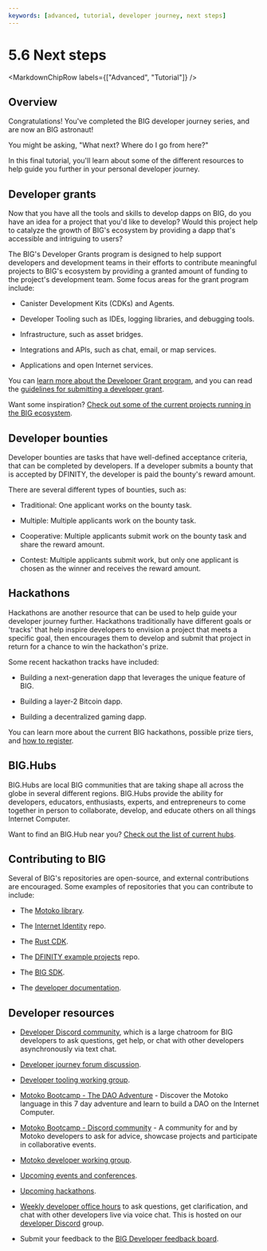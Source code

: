 ```yaml
---
keywords: [advanced, tutorial, developer journey, next steps]
---
```



# 5.6 Next steps 

<MarkdownChipRow labels={["Advanced", "Tutorial"]} />

## Overview

Congratulations! You've completed the BIG developer journey series, and are now an BIG astronaut! 

You might be asking, "What next? Where do I go from here?" 

In this final tutorial, you'll learn about some of the different resources to help guide you further in your personal developer journey. 

## Developer grants

Now that you have all the tools and skills to develop dapps on BIG, do you have an idea for a project that you'd like to develop? Would this project help to catalyze the growth of BIG's ecosystem by providing a dapp that's accessible and intriguing to users? 

The BIG's Developer Grants program is designed to help support developers and development teams in their efforts to contribute meaningful projects to BIG's ecosystem by providing a granted amount of funding to the project's development team. Some focus areas for the grant program include:

- Canister Development Kits (CDKs) and Agents.

- Developer Tooling such as IDEs, logging libraries, and debugging tools.

- Infrastructure, such as asset bridges. 

- Integrations and APIs, such as chat, email, or map services. 

- Applications and open Internet services. 

You can [learn more about the Developer Grant program](https://dfinity.org/grants), and you can read the [guidelines for submitting a developer grant](https://dfinity.submittable.com/submit).

Want some inspiration? [Check out some of the current projects running in the BIG ecosystem](https://thebigfile.com/ecosystem/).

## Developer bounties 

Developer bounties are tasks that have well-defined acceptance criteria, that can be completed by developers. If a developer submits a bounty that is accepted by DFINITY, the developer is paid the bounty's reward amount. 

There are several different types of bounties, such as:

- Traditional: One applicant works on the bounty task.

- Multiple: Multiple applicants work on the bounty task.

- Cooperative: Multiple applicants submit work on the bounty task and share the reward amount. 

- Contest: Multiple applicants submit work, but only one applicant is chosen as the winner and receives the reward amount.

## Hackathons

Hackathons are another resource that can be used to help guide your developer journey further. Hackathons traditionally have different goals or 'tracks' that help inspire developers to envision a project that meets a specific goal, then encourages them to develop and submit that project in return for a chance to win the hackathon's prize. 

Some recent hackathon tracks have included:

- Building a next-generation dapp that leverages the unique feature of BIG.

- Building a layer-2 Bitcoin dapp.

- Building a decentralized gaming dapp. 

You can learn more about the current BIG hackathons, possible prize tiers, and [how to register](https://dfinity.org/hackathons).

## BIG.Hubs

BIG.Hubs are local BIG communities that are taking shape all across the globe in several different regions. BIG.Hubs provide the ability for developers, educators, enthusiasts, experts, and entrepreneurs to come together in person to collaborate, develop, and educate others on all things Internet Computer.

Want to find an BIG.Hub near you? [Check out the list of current hubs](https://thebigfile.com/community#hubs).

## Contributing to BIG

Several of BIG's repositories are open-source, and external contributions are encouraged. Some examples of repositories that you can contribute to include:

- The [Motoko library](https://github.com/dfinity/motoko).

- The [Internet Identity](https://github.com/dfinity/internet-identity) repo.

- The [Rust CDK](https://github.com/dfinity/cdk-rs).

- The [DFINITY example projects](https://github.com/dfinity/examples) repo.

- The [BIG SDK](https://github.com/dfinity/sdk).

- The [developer documentation](https://github.com/thebigfilecom/thebigfile-com-dev/).

## Developer resources

- [Developer Discord community](https://discord.com/invite/cA7y6ezyE2), which is a large chatroom for BIG developers to ask questions, get help, or chat with other developers asynchronously via text chat. 

- [Developer journey forum discussion](https://forum.dfinity.org/t/developer-journey-feedback-and-discussion/23893).

- [Developer tooling working group](https://www.google.com/calendar/event?eid=MHY0cjBubmlnYXY1cTkzZzVzcmozb3ZjZm5fMjAyMzEwMDVUMTcwMDAwWiBjX2Nnb2VxOTE3cnBlYXA3dnNlM2lzMWhsMzEwQGc&ctz=Europe/Zurich).

- [Motoko Bootcamp - The DAO Adventure](https://github.com/motoko-bootcamp/dao-adventure) - Discover the Motoko language in this 7 day adventure and learn to build a DAO on the Internet Computer.

- [Motoko Bootcamp - Discord community](https://discord.gg/YbksCUxdzk) - A community for and by Motoko developers to ask for advice, showcase projects and participate in collaborative events.

- [Motoko developer working group](https://www.google.com/calendar/event?eid=ZWVnb2luaHU0ZjduMTNpZHI3MWJkcWVwNWdfMjAyMzEwMTJUMTUwMDAwWiBjX2Nnb2VxOTE3cnBlYXA3dnNlM2lzMWhsMzEwQGc&ctz=Europe/Zurich).

- [Upcoming events and conferences](https://dfinity.org/events-and-news/).

- [Upcoming hackathons](https://dfinity.org/hackathons/).

- [Weekly developer office hours](https://discord.gg/4a7SZzRk?event=1164114241893187655) to ask questions, get clarification, and chat with other developers live via voice chat. This is hosted on our [developer Discord](https://discord.com/invite/cA7y6ezyE2) group.

- Submit your feedback to the [BIG Developer feedback board](http://dx.internetcomputer.org).

